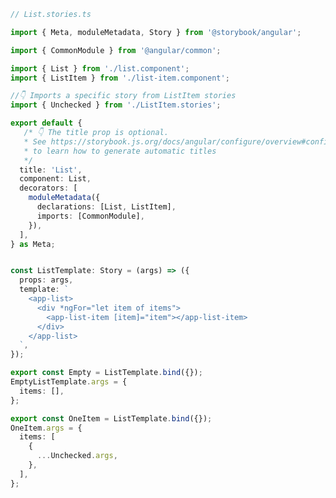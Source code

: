 ```ts
// List.stories.ts

import { Meta, moduleMetadata, Story } from '@storybook/angular';

import { CommonModule } from '@angular/common';

import { List } from './list.component';
import { ListItem } from './list-item.component';

//👇 Imports a specific story from ListItem stories
import { Unchecked } from './ListItem.stories';

export default {
   /* 👇 The title prop is optional.
   * See https://storybook.js.org/docs/angular/configure/overview#configure-story-loading
   * to learn how to generate automatic titles
   */
  title: 'List',
  component: List,
  decorators: [
    moduleMetadata({
      declarations: [List, ListItem],
      imports: [CommonModule],
    }),
  ],
} as Meta;


const ListTemplate: Story = (args) => ({
  props: args,
  template: `
    <app-list>
      <div *ngFor="let item of items">
        <app-list-item [item]="item"></app-list-item>
      </div>
    </app-list>
  `,
});

export const Empty = ListTemplate.bind({});
EmptyListTemplate.args = {
  items: [],
};

export const OneItem = ListTemplate.bind({});
OneItem.args = {
  items: [
    {
      ...Unchecked.args,
    },
  ],
};
```